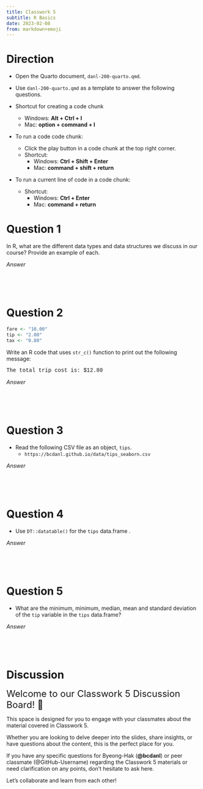 ```yaml
---
title: Classwork 5
subtitle: R Basics
date: 2023-02-08
from: markdown+emoji
---
```



# Direction
- Open the Quarto document, `danl-200-quarto.qmd`.
- Use `danl-200-quarto.qmd` as a template to answer the following questions.

- Shortcut for creating a code chunk
  - Windows: **Alt + Ctrl + I**
  - Mac: **option + command + I**

- To run a code code chunk:
  - Click the play button in a code chunk at the top right corner.
  - Shortcut:
    - Windows: **Ctrl + Shift + Enter**
    - Mac: **command + shift + return**


- To run a current line of code in a code chunk:
  - Shortcut:
    - Windows: **Ctrl + Enter**
    - Mac: **command + return**



# Question 1
In R, what are the different data types and data structures we discuss in our course? Provide an example of each.

*Answer*
```r

```

<br><br>


# Question 2

```r
fare <- "10.00"
tip <- "2.00"
tax <- "0.80"
```

Write an R code that uses `str_c()` function to print out the following message: 

<div style="font-family:courier">The total trip cost is: $12.80</div>
  
*Answer*
```r

```


<br><br>


# Question 3
- Read the following CSV file as an object, `tips`.
  - `https://bcdanl.github.io/data/tips_seaborn.csv`

*Answer*
```r

```


<br><br>


# Question 4
- Use `DT::datatable()` for the `tips` data.frame .

*Answer*
```r

```


<br><br>


# Question 5
- What are the minimum, minimum, median, mean and standard deviation of the `tip` variable in the `tips` data.frame?

*Answer*
```r

```

<br><br>


# Discussion 


<font size = "5">Welcome to our Classwork 5 Discussion Board! 👋 </font>


This space is designed for you to engage with your classmates about the material covered in Classwork 5.

Whether you are looking to delve deeper into the slides, share insights, or have questions about the content, this is the perfect place for you.

If you have any specific questions for Byeong-Hak (**@bcdanl**) or peer classmate (@GitHub-Username) regarding the Classwork 5 materials or need clarification on any points, don't hesitate to ask here. 

Let's collaborate and learn from each other!

